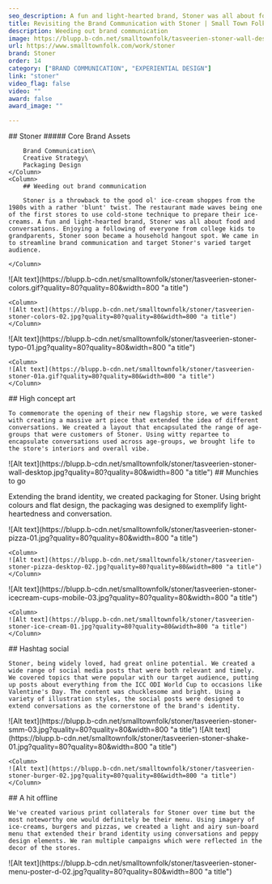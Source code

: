 ```yaml
---
seo_description: A fun and light-hearted brand, Stoner was all about food and conversations. We came in to streamline brand communication and target Stoner's varied target audience.
title: Revisiting the Brand Communication with Stoner | Small Town Folk — Small Town Folk
description: Weeding out brand communication 
image: https://blupp.b-cdn.net/smalltownfolk/tasveerien-stoner-wall-desktop-03.jpg?quality=80
url: https://www.smalltownfolk.com/work/stoner
brand: Stoner  
order: 14
category: ["BRAND COMMUNICATION", "EXPERIENTIAL DESIGN"]
link: "stoner"
video_flag: false
video: ""
award: false
award_image: ""

---
```


<Column2>
    <Column>
        ## Stoner
        ##### Core Brand Assets

        Brand Communication\
        Creative Strategy\
        Packaging Design
    </Column>
    <Column>  
        ## Weeding out brand communication  
        
        Stoner is a throwback to the good ol' ice-cream shoppes from the 1980s with a rather 'blunt' twist. The restaurant made waves being one of the first stores to use cold-stone technique to prepare their ice-creams. A fun and light-hearted brand, Stoner was all about food and conversations. Enjoying a following of everyone from college kids to grandparents, Stoner soon became a household hangout spot. We came in to streamline brand communication and target Stoner's varied target audience.

    </Column>
</Column2>

<Column2>
    <Column>
    ![Alt text](https://blupp.b-cdn.net/smalltownfolk/stoner/tasveerien-stoner-colors.gif?quality=80?quality=80&width=800 "a title") 
    </Column>

    <Column>
    ![Alt text](https://blupp.b-cdn.net/smalltownfolk/stoner/tasveerien-stoner-colors-02.jpg?quality=80?quality=80&width=800 "a title")
    </Column>
</Column2>

<Column2>
    <Column>
    ![Alt text](https://blupp.b-cdn.net/smalltownfolk/stoner/tasveerien-stoner-typo-01.jpg?quality=80?quality=80&width=800 "a title") 
    </Column>

    <Column>
    ![Alt text](https://blupp.b-cdn.net/smalltownfolk/stoner/tasveerien-stoner-01a.gif?quality=80?quality=80&width=800 "a title")
    </Column>
</Column2>

<Column>
    ## High concept art

    To commemorate the opening of their new flagship store, we were tasked with creating a massive art piece that extended the idea of different conversations. We created a layout that encapsulated the range of age-groups that were customers of Stoner. Using witty repartee to encapsulate conversations used across age-groups, we brought life to the store's interiors and overall vibe.
</Column>

<Column>
    <Column>
    ![Alt text](https://blupp.b-cdn.net/smalltownfolk/stoner/tasveerien-stoner-wall-desktop.jpg?quality=80?quality=80&width=800 "a title") 
    </Column>
</Column>

<Column>
    ## Munchies to go

   Extending the brand identity, we created packaging for Stoner. Using bright colours and flat design, the packaging was designed to exemplify light-heartedness and conversation.
</Column>

<Column2>
    <Column>
    ![Alt text](https://blupp.b-cdn.net/smalltownfolk/stoner/tasveerien-stoner-pizza-01.jpg?quality=80?quality=80&width=800 "a title") 
    </Column>

    <Column>
    ![Alt text](https://blupp.b-cdn.net/smalltownfolk/stoner/tasveerien-stoner-pizza-desktop-02.jpg?quality=80?quality=80&width=800 "a title")
    </Column>
</Column2>

<Column2>
    <Column>
    ![Alt text](https://blupp.b-cdn.net/smalltownfolk/stoner/tasveerien-stoner-icecream-cups-mobile-03.jpg?quality=80?quality=80&width=800 "a title") 
    </Column>

    <Column>
    ![Alt text](https://blupp.b-cdn.net/smalltownfolk/stoner/tasveerien-stoner-ice-cream-01.jpg?quality=80?quality=80&width=800 "a title")
    </Column>
</Column2>

<Column>
    ## Hashtag social

    Stoner, being widely loved, had great online potential. We created a wide range of social media posts that were both relevant and timely. We covered topics that were popular with our target audience, putting up posts about everything from the ICC ODI World Cup to occasions like Valentine's Day. The content was chucklesome and bright. Using a variety of illustration styles, the social posts were designed to extend conversations as the cornerstone of the brand's identity.

</Column>

<Column>
    ![Alt text](https://blupp.b-cdn.net/smalltownfolk/stoner/tasveerien-stoner-smm-03.jpg?quality=80?quality=80&width=800 "a title")
</Column>

<Column2>
    <Column>
    ![Alt text](https://blupp.b-cdn.net/smalltownfolk/stoner/tasveerien-stoner-shake-01.jpg?quality=80?quality=80&width=800 "a title") 
    </Column>

    <Column>
    ![Alt text](https://blupp.b-cdn.net/smalltownfolk/stoner/tasveerien-stoner-burger-02.jpg?quality=80?quality=80&width=800 "a title")
    </Column>
</Column2>

<Column>
    ## A hit offline

    We've created various print collaterals for Stoner over time but the most noteworthy one would definitely be their menu. Using imagery of ice-creams, burgers and pizzas, we created a light and airy sun-board menu that extended their brand identity using conversations and peppy design elements. We ran multiple campaigns which were reflected in the decor of the stores.
</Column>

<Column>
    ![Alt text](https://blupp.b-cdn.net/smalltownfolk/stoner/tasveerien-stoner-menu-poster-d-02.jpg?quality=80?quality=80&width=800 "a title")
</Column>
